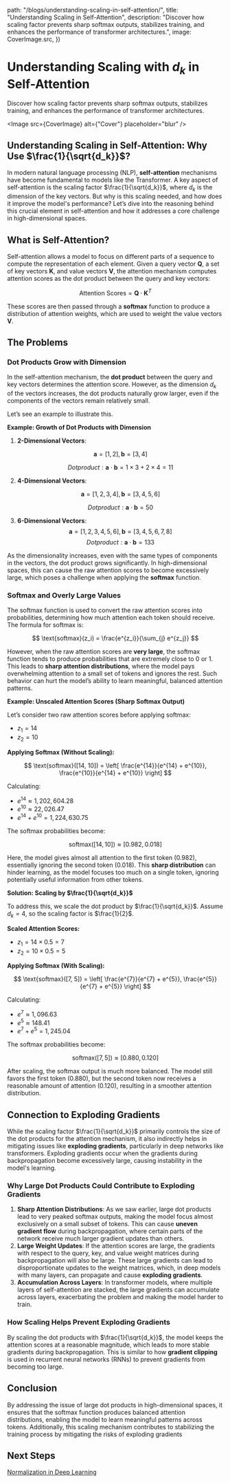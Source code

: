 

  path: "/blogs/understanding-scaling-in-self-attention/",
  title: "Understanding Scaling in Self-Attention",
  description:
    "Discover how scaling factor prevents sharp softmax outputs, stabilizes training, and enhances the performance of transformer architectures.",
  image: CoverImage.src,
})

# Understanding Scaling with $d_k$ in Self-Attention

<span className="text-base leading-snug text-neutral-500">
  Discover how scaling factor prevents sharp softmax outputs, stabilizes
  training, and enhances the performance of transformer architectures.
</span>

<Image src={CoverImage} alt={"Cover"} placeholder="blur" />

## Understanding Scaling in Self-Attention: Why Use $\frac{1}{\sqrt{d_k}}$?

In modern natural language processing (NLP), **self-attention** mechanisms have become fundamental to models like the Transformer. A key aspect of self-attention is the scaling factor $\frac{1}{\sqrt{d_k}}$, where $d_k$ is the dimension of the key vectors. But why is this scaling needed, and how does it improve the model's performance? Let’s dive into the reasoning behind this crucial element in self-attention and how it addresses a core challenge in high-dimensional spaces.

## What is Self-Attention?

Self-attention allows a model to focus on different parts of a sequence to compute the representation of each element. Given a query vector $\mathbf{Q}$, a set of key vectors $\mathbf{K}$, and value vectors $\mathbf{V}$, the attention mechanism computes attention scores as the dot product between the query and key vectors:

$$
\text{Attention Scores} = \mathbf{Q} \cdot \mathbf{K}^T
$$

These scores are then passed through a **softmax** function to produce a distribution of attention weights, which are used to weight the value vectors $\mathbf{V}$.

## The Problems

### Dot Products Grow with Dimension

In the self-attention mechanism, the **dot product** between the query and key vectors determines the attention score. However, as the dimension $d_k$ of the vectors increases, the dot products naturally grow larger, even if the components of the vectors remain relatively small.

Let’s see an example to illustrate this.

**Example: Growth of Dot Products with Dimension**

1. **2-Dimensional Vectors**:

   $$
   \mathbf{a} = [1, 2],
   \mathbf{b} = [3, 4]
   $$

   $$
   Dot product: \mathbf{a} \cdot \mathbf{b} = 1 \times 3 + 2 \times 4 = 11
   $$

2. **4-Dimensional Vectors**:

   $$
   \mathbf{a} = [1, 2, 3, 4],\mathbf{b} = [3, 4, 5, 6]
   $$

   $$
   Dot product: \mathbf{a} \cdot \mathbf{b} = 50
   $$

3. **6-Dimensional Vectors**:
   $$
   \mathbf{a} = [1, 2, 3, 4, 5, 6], \mathbf{b} = [3, 4, 5, 6, 7, 8]
   $$
   $$
   Dot product: \mathbf{a} \cdot \mathbf{b} = 133
   $$

As the dimensionality increases, even with the same types of components in the vectors, the dot product grows significantly. In high-dimensional spaces, this can cause the raw attention scores to become excessively large, which poses a challenge when applying the **softmax** function.

### Softmax and Overly Large Values

The softmax function is used to convert the raw attention scores into probabilities, determining how much attention each token should receive. The formula for softmax is:

$$
\text{softmax}(z_i) = \frac{e^{z_i}}{\sum_{j} e^{z_j}}
$$

However, when the raw attention scores are **very large**, the softmax function tends to produce probabilities that are extremely close to 0 or 1. This leads to **sharp attention distributions**, where the model pays overwhelming attention to a small set of tokens and ignores the rest. Such behavior can hurt the model’s ability to learn meaningful, balanced attention patterns.

**Example: Unscaled Attention Scores (Sharp Softmax Output)**

Let’s consider two raw attention scores before applying softmax:

- $z_1 = 14$
- $z_2 = 10$

**Applying Softmax (Without Scaling):**

$$
\text{softmax}([14, 10]) = \left[ \frac{e^{14}}{e^{14} + e^{10}}, \frac{e^{10}}{e^{14} + e^{10}} \right]
$$

Calculating:

- $e^{14} \approx 1,202,604.28$
- $e^{10} \approx 22,026.47$
- $e^{14} + e^{10} = 1,224,630.75$

The softmax probabilities become:

$$
\text{softmax}([14, 10]) \approx [0.982, 0.018]
$$

Here, the model gives almost all attention to the first token (0.982), essentially ignoring the second token (0.018). This **sharp distribution** can hinder learning, as the model focuses too much on a single token, ignoring potentially useful information from other tokens.

**Solution: Scaling by $\frac{1}{\sqrt{d_k}}$**

To address this, we scale the dot product by $\frac{1}{\sqrt{d_k}}$. Assume $d_k = 4$, so the scaling factor is $\frac{1}{2}$.

**Scaled Attention Scores:**

- $z_1 = 14 \times 0.5 = 7$
- $z_2 = 10 \times 0.5 = 5$

**Applying Softmax (With Scaling):**

$$
\text{softmax}([7, 5]) = \left[ \frac{e^{7}}{e^{7} + e^{5}}, \frac{e^{5}}{e^{7} + e^{5}} \right]
$$

Calculating:

- $e^{7} \approx 1,096.63$
- $e^{5} \approx 148.41$
- $e^{7} + e^{5} = 1,245.04$

The softmax probabilities become:

$$
\text{softmax}([7, 5]) \approx [0.880, 0.120]
$$

After scaling, the softmax output is much more balanced. The model still favors the first token (0.880), but the second token now receives a reasonable amount of attention (0.120), resulting in a smoother attention distribution.

## Connection to Exploding Gradients

While the scaling factor $\frac{1}{\sqrt{d_k}}$ primarily controls the size of the dot products for the attention mechanism, it also indirectly helps in mitigating issues like **exploding gradients**, particularly in deep networks like transformers. Exploding gradients occur when the gradients during backpropagation become excessively large, causing instability in the model's learning.

### Why Large Dot Products Could Contribute to Exploding Gradients

1. **Sharp Attention Distributions**: As we saw earlier, large dot products lead to very peaked softmax outputs, making the model focus almost exclusively on a small subset of tokens. This can cause **uneven gradient flow** during backpropagation, where certain parts of the network receive much larger gradient updates than others.
2. **Large Weight Updates**: If the attention scores are large, the gradients with respect to the query, key, and value weight matrices during backpropagation will also be large. These large gradients can lead to disproportionate updates to the weight matrices, which, in deep models with many layers, can propagate and cause **exploding gradients**.
3. **Accumulation Across Layers**: In transformer models, where multiple layers of self-attention are stacked, the large gradients can accumulate across layers, exacerbating the problem and making the model harder to train.

### How Scaling Helps Prevent Exploding Gradients

By scaling the dot products with $\frac{1}{\sqrt{d_k}}$, the model keeps the attention scores at a reasonable magnitude, which leads to more stable gradients during backpropagation. This is similar to how **gradient clipping** is used in recurrent neural networks (RNNs) to prevent gradients from becoming too large.

## Conclusion

By addressing the issue of large dot products in high-dimensional spaces, it ensures that the softmax function produces balanced attention distributions, enabling the model to learn meaningful patterns across tokens. Additionally, this scaling mechanism contributes to stabilizing the training process by mitigating the risks of exploding gradients

## Next Steps

[Normalization in Deep Learning](/blogs/normalization-in-deep-learning)
